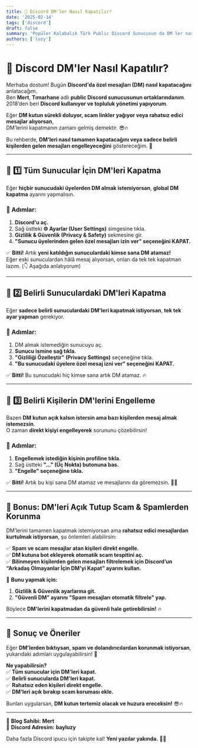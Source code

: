 ```yaml
---
title: 📩 Discord DM'ler Nasıl Kapatılır?
date: '2025-02-14'
tags: ['discord']
draft: false
summary: 'Popüler Kalabalık Türk Public Discord Sunucusun da DM ler nasıl kapatılır?'
authors: ['luzy']
---
```


# 📩 Discord DM'ler Nasıl Kapatılır?

Merhaba dostum! Bugün **Discord'da özel mesajları (DM) nasıl kapatacağını** anlatacağım.  
Ben **Mert**, **Tımarhane** adlı **public Discord sunucusunun ortaklarındanım**.  
2018’den beri **Discord kullanıyor ve topluluk yönetimi yapıyorum**.  

Eğer **DM kutun sürekli doluyor, scam linkler yağıyor veya rahatsız edici mesajlar alıyorsan**,  
DM’lerini kapatmanın zamanı gelmiş demektir. 😎🔥  

Bu rehberde, **DM'leri nasıl tamamen kapatacağını veya sadece belirli kişilerden gelen mesajları engelleyeceğini** göstereceğim. 🚀  

---

## 🚫 1️⃣ **Tüm Sunucular İçin DM'leri Kapatma**  

Eğer **hiçbir sunucudaki üyelerden DM almak istemiyorsan**, **global DM kapatma** ayarını yapmalısın.  

### 📌 Adımlar:  
1. **Discord'u aç.**  
2. Sağ üstteki **⚙️ Ayarlar (User Settings)** simgesine tıkla.  
3. **Gizlilik & Güvenlik (Privacy & Safety)** sekmesine gir.  
4. **"Sunucu üyelerinden gelen özel mesajları izin ver" seçeneğini KAPAT.**  

✅ **Bitti!** Artık **yeni katıldığın sunuculardaki kimse sana DM atamaz!**  
Eğer eski sunuculardan hâlâ mesaj alıyorsan, onları da tek tek kapatman lazım. (👇 Aşağıda anlatıyorum)  

---

## 🛑 2️⃣ **Belirli Sunuculardaki DM'leri Kapatma**  

Eğer **sadece belirli sunuculardaki DM'leri kapatmak istiyorsan**, **tek tek ayar yapman** gerekiyor.  

### 📌 Adımlar:  
1. DM almak istemediğin sunucuyu aç.  
2. **Sunucu ismine sağ tıkla.**  
3. **"Gizliliği Özelleştir" (Privacy Settings)** seçeneğine tıkla.  
4. **"Bu sunucudaki üyelere özel mesaj izni ver" seçeneğini KAPAT.**  

✅ **Bitti!** Bu sunucudaki hiç kimse sana artık DM atamaz. 🔥  

---

## 🚷 3️⃣ **Belirli Kişilerin DM'lerini Engelleme**  

Bazen **DM kutun açık kalsın istersin ama bazı kişilerden mesaj almak istemezsin**.  
O zaman **direkt kişiyi engelleyerek** sorununu çözebilirsin!  

### 📌 Adımlar:  
1. **Engellemek istediğin kişinin profiline tıkla.**  
2. Sağ üstteki **"..." (Üç Nokta) butonuna bas.**  
3. **"Engelle" seçeneğine tıkla.**  

✅ **Bitti!** Artık bu kişi sana DM atamaz ve mesajlarını da göremezsin. 🚀🔥  

---

## 🔔 **Bonus: DM'leri Açık Tutup Scam & Spamlerden Korunma**  

DM’lerini tamamen kapatmak istemiyorsan ama **rahatsız edici mesajlardan kurtulmak istiyorsan**, şu önlemleri alabilirsin:  

✅ **Spam ve scam mesajlar atan kişileri direkt engelle.**  
✅ **DM kutuna bot ekleyerek otomatik scam tespitini aç.**  
✅ **Bilinmeyen kişilerden gelen mesajları filtrelemek için Discord’un “Arkadaş Olmayanlar İçin DM'yi Kapat” ayarını kullan.**  

📌 **Bunu yapmak için:**  
1. **Gizlilik & Güvenlik ayarlarına git.**  
2. **"Güvenli DM" ayarını "Spam mesajları otomatik filtrele" yap.**  

Böylece **DM'lerini kapatmadan da güvenli hale getirebilirsin!** 🔥  

---

## 🎯 **Sonuç ve Öneriler**  

Eğer **DM’lerden bıktıysan, spam ve dolandırıcılardan korunmak istiyorsan**, yukarıdaki adımları uygulayabilirsin! 🚀  

**Ne yapabilirsin?**  
✅ **Tüm sunucular için DM'leri kapat.**  
✅ **Belirli sunucularda DM'leri kapat.**  
✅ **Rahatsız eden kişileri direkt engelle.**  
✅ **DM'leri açık bırakıp scam koruması ekle.**  

Bunları uygularsan, **DM kutun tertemiz olacak ve huzura ereceksin!** 😎🔥  

---

📌 **Blog Sahibi:** **Mert**  
📌 **Discord Adresim:** **bayluzy**  

Daha fazla Discord ipucu için takipte kal! **Yeni yazılar yakında.** 👀🔥  